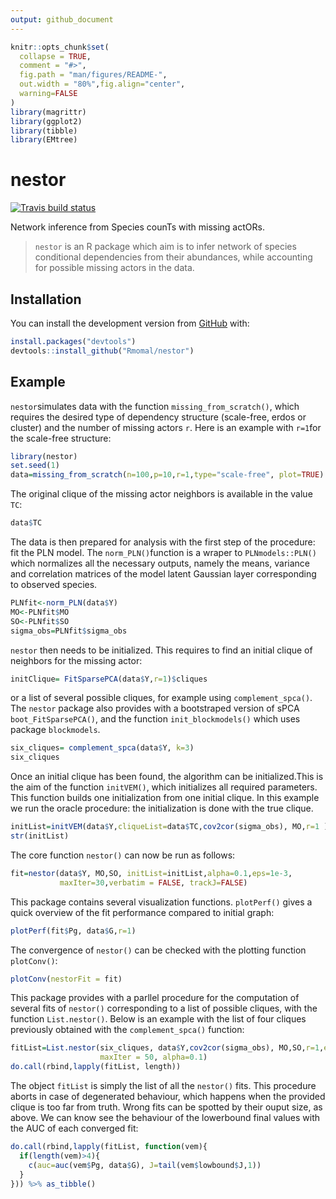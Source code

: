```yaml
---
output: github_document
---
```


<!-- README.md is generated from README.Rmd. Please edit that file -->

```r
knitr::opts_chunk$set(
  collapse = TRUE,
  comment = "#>",
  fig.path = "man/figures/README-",
  out.width = "80%",fig.align="center",
  warning=FALSE
)
library(magrittr)
library(ggplot2)
library(tibble)
library(EMtree)
```

# nestor

<!-- badges: start -->
[![Travis build status](https://travis-ci.org/Rmomal/nestor.svg?branch=master)](https://travis-ci.org/Rmomal/nestor)
<!-- [![Codecov test coverage](https://codecov.io/gh/Rmomal/nestor/branch/master/graph/badge.svg)](https://codecov.io/gh/Rmomal/nestor?branch=master) -->
<!-- badges: end -->

Network inference from Species counTs with missing actORs.

> `nestor` is an R package which aim is to infer network of species conditional dependencies from their abundances, while accounting for possible missing actors in the data.

## Installation

You can install the development version from [GitHub](https://github.com/) with:

```r
install.packages("devtools")
devtools::install_github("Rmomal/nestor")
```

 

## Example

`nestor`simulates data with the function `missing_from_scratch()`, which requires the desired type of dependency structure (scale-free, erdos or cluster) and the number of missing actors `r`. Here is an example with `r=1`for the scale-free structure:
```r
library(nestor)
set.seed(1)
data=missing_from_scratch(n=100,p=10,r=1,type="scale-free", plot=TRUE)
```

The original clique of the missing actor neighbors is available in the value `TC`:
```r
data$TC
```

The data is then prepared for analysis with the first step of the procedure: fit the PLN model. The `norm_PLN()`function is a wraper to `PLNmodels::PLN()` which normalizes all the necessary outputs, namely the means, variance and correlation matrices of the model latent Gaussian layer corresponding to observed species.
```r
PLNfit<-norm_PLN(data$Y)
MO<-PLNfit$MO
SO<-PLNfit$SO
sigma_obs=PLNfit$sigma_obs
```

`nestor` then needs to be initialized. This requires to find an initial clique of neighbors for the missing actor:
```r
initClique= FitSparsePCA(data$Y,r=1)$cliques
```

or a list of several possible cliques, for example using `complement_spca()`. The `nestor` package also provides with a bootstraped version of sPCA `boot_FitSparsePCA()`, and the function `init_blockmodels()` which uses package `blockmodels`.
```r
six_cliques= complement_spca(data$Y, k=3) 
six_cliques
```

Once an initial clique has been found, the algorithm can be initialized.This is the aim of the function `initVEM()`, which initializes all required parameters. This function builds one initialization from one initial clique. In this example we run the oracle procedure: the initialization is done with the true clique.
```r
initList=initVEM(data$Y,cliqueList=data$TC,cov2cor(sigma_obs), MO,r=1 )
str(initList)
```

The core function `nestor()` can now be run as follows:
```r
fit=nestor(data$Y, MO,SO, initList=initList,alpha=0.1,eps=1e-3, 
           maxIter=30,verbatim = FALSE, trackJ=FALSE)
```

This package contains several visualization functions. `plotPerf()` gives a quick overview of the fit performance compared to initial graph:
```r
plotPerf(fit$Pg, data$G,r=1)
```
 
 The convergence of `nestor()` can be checked with the plotting function `plotConv()`:
```r
plotConv(nestorFit = fit)
```

This package provides with a parllel procedure for the computation of several fits of `nestor()` corresponding to a list of possible cliques, with the function `List.nestor()`. Below is an example with the list of four cliques previously obtained with the `complement_spca()` function:
```r
fitList=List.nestor(six_cliques, data$Y,cov2cor(sigma_obs), MO,SO,r=1,eps=1e-3,
                    maxIter = 50, alpha=0.1)
do.call(rbind,lapply(fitList, length))
```

The object `fitList` is simply the list of all the `nestor()` fits. This procedure aborts in case of degenerated behaviour, which happens when the provided clique is too far from truth. Wrong fits can be spotted by their ouput size, as above. We can know see the behaviour of the lowerbound final values with the AUC of each converged fit: 

```r
do.call(rbind,lapply(fitList, function(vem){
  if(length(vem)>4){
    c(auc=auc(vem$Pg, data$G), J=tail(vem$lowbound$J,1))
  }
})) %>% as_tibble()  
```

